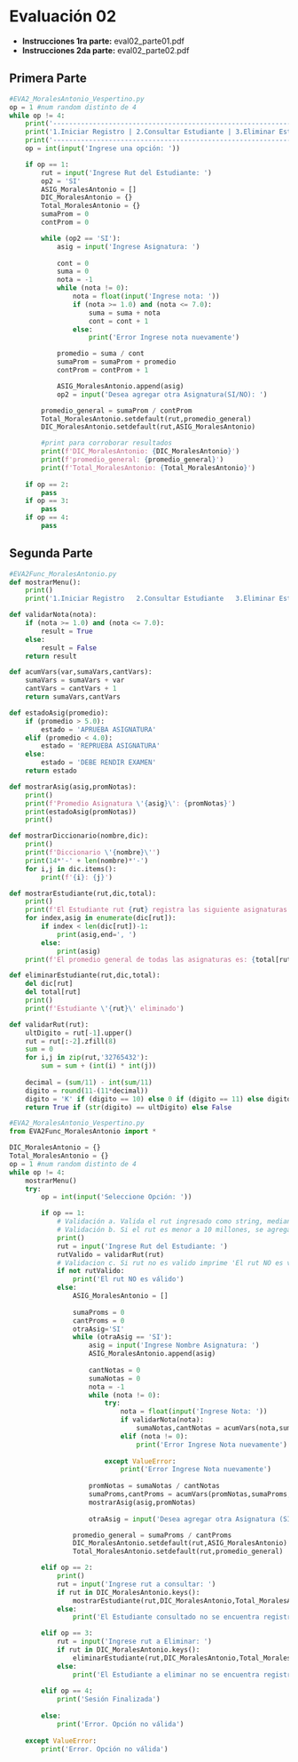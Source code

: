 
# Evaluación 02
- **Instrucciones 1ra parte:** <ExternalLink href="/ti3v11/docs/eval02_parte01.pdf">eval02_parte01.pdf</ExternalLink>
- **Instrucciones 2da parte:** <ExternalLink href="/ti3v11/docs/eval02_parte02.pdf">eval02_parte02.pdf</ExternalLink>

## Primera Parte

```python
#EVA2_MoralesAntonio_Vespertino.py
op = 1 #num random distinto de 4
while op != 4:
    print('-----------------------------------------------------------------------------')
    print('1.Iniciar Registro | 2.Consultar Estudiante | 3.Eliminar Estudiante | 4.Salir')
    print('-----------------------------------------------------------------------------')
    op = int(input('Ingrese una opción: '))

    if op == 1:
        rut = input('Ingrese Rut del Estudiante: ')
        op2 = 'SI'
        ASIG_MoralesAntonio = []
        DIC_MoralesAntonio = {}
        Total_MoralesAntonio = {}
        sumaProm = 0
        contProm = 0

        while (op2 == 'SI'):
            asig = input('Ingrese Asignatura: ')
        
            cont = 0
            suma = 0
            nota = -1
            while (nota != 0):
                nota = float(input('Ingrese nota: '))
                if (nota >= 1.0) and (nota <= 7.0):
                    suma = suma + nota
                    cont = cont + 1
                else:
                    print('Error Ingrese nota nuevamente')

            promedio = suma / cont
            sumaProm = sumaProm + promedio
            contProm = contProm + 1

            ASIG_MoralesAntonio.append(asig)
            op2 = input('Desea agregar otra Asignatura(SI/NO): ')

        promedio_general = sumaProm / contProm
        Total_MoralesAntonio.setdefault(rut,promedio_general)
        DIC_MoralesAntonio.setdefault(rut,ASIG_MoralesAntonio)

        #print para corroborar resultados
        print(f'DIC_MoralesAntonio: {DIC_MoralesAntonio}')
        print(f'promedio_general: {promedio_general}')
        print(f'Total_MoralesAntonio: {Total_MoralesAntonio}')
        
    if op == 2:
        pass
    if op == 3:
        pass
    if op == 4:
        pass
```

## Segunda Parte 

```python
#EVA2Func_MoralesAntonio.py
def mostrarMenu():
    print()
    print('1.Iniciar Registro   2.Consultar Estudiante   3.Eliminar Estudiante   4.Salir')    

def validarNota(nota):
    if (nota >= 1.0) and (nota <= 7.0):
        result = True
    else:
        result = False
    return result

def acumVars(var,sumaVars,cantVars):
    sumaVars = sumaVars + var
    cantVars = cantVars + 1
    return sumaVars,cantVars

def estadoAsig(promedio):
    if (promedio > 5.0):
        estado = 'APRUEBA ASIGNATURA'
    elif (promedio < 4.0):
        estado = 'REPRUEBA ASIGNATURA'
    else:
        estado = 'DEBE RENDIR EXAMEN'
    return estado

def mostrarAsig(asig,promNotas):
    print()
    print(f'Promedio Asignatura \'{asig}\': {promNotas}')
    print(estadoAsig(promNotas)) 
    print()

def mostrarDiccionario(nombre,dic):
    print()
    print(f'Diccionario \'{nombre}\'')
    print(14*'-' + len(nombre)*'-')
    for i,j in dic.items():
        print(f'{i}: {j}')

def mostrarEstudiante(rut,dic,total):
    print()
    print(f'El Estudiante rut {rut} registra las siguiente asignaturas:',end=' ')
    for index,asig in enumerate(dic[rut]):
        if index < len(dic[rut])-1:
            print(asig,end=', ')
        else:
            print(asig)
    print(f'El promedio general de todas las asignaturas es: {total[rut]}')

def eliminarEstudiante(rut,dic,total):
    del dic[rut]
    del total[rut]
    print()
    print(f'Estudiante \'{rut}\' eliminado')

def validarRut(rut):   
    ultDigito = rut[-1].upper()
    rut = rut[:-2].zfill(8)
    sum = 0
    for i,j in zip(rut,'32765432'):
        sum = sum + (int(i) * int(j))
    
    decimal = (sum/11) - int(sum/11)
    digito = round(11-(11*decimal))
    digito = 'K' if (digito == 10) else 0 if (digito == 11) else digito
    return True if (str(digito) == ultDigito) else False
```

```python
#EVA2_MoralesAntonio_Vespertino.py
from EVA2Func_MoralesAntonio import *

DIC_MoralesAntonio = {}
Total_MoralesAntonio = {}
op = 1 #num random distinto de 4
while op != 4:    
    mostrarMenu()
    try:
        op = int(input('Seleccione Opción: '))

        if op == 1:
            # Validación a. Valida el rut ingresado como string, mediante funcion validarRut()
            # Validación b. Si el rut es menor a 10 millones, se agregan 0s hasta completar 8 digitos
            print()
            rut = input('Ingrese Rut del Estudiante: ')
            rutValido = validarRut(rut)
            # Validacion c. Si rut no es valido imprime 'El rut NO es válido'
            if not rutValido:
                print('El rut NO es válido')
            else:
                ASIG_MoralesAntonio = []
        
                sumaProms = 0
                cantProms = 0
                otraAsig='SI'
                while (otraAsig == 'SI'):
                    asig = input('Ingrese Nombre Asignatura: ')
                    ASIG_MoralesAntonio.append(asig)
        
                    cantNotas = 0
                    sumaNotas = 0
                    nota = -1
                    while (nota != 0):
                        try:
                            nota = float(input('Ingrese Nota: '))
                            if validarNota(nota):
                                sumaNotas,cantNotas = acumVars(nota,sumaNotas,cantNotas)
                            elif (nota != 0):
                                print('Error Ingrese Nota nuevamente')
                    
                        except ValueError:
                            print('Error Ingrese Nota nuevamente')
                
                    promNotas = sumaNotas / cantNotas
                    sumaProms,cantProms = acumVars(promNotas,sumaProms,cantProms)
                    mostrarAsig(asig,promNotas)
                
                    otraAsig = input('Desea agregar otra Asignatura (SI/NO): ').upper()

                promedio_general = sumaProms / cantProms
                DIC_MoralesAntonio.setdefault(rut,ASIG_MoralesAntonio)
                Total_MoralesAntonio.setdefault(rut,promedio_general)

        elif op == 2:
            print()
            rut = input('Ingrese rut a consultar: ')
            if rut in DIC_MoralesAntonio.keys():
                mostrarEstudiante(rut,DIC_MoralesAntonio,Total_MoralesAntonio)
            else:
                print('El Estudiante consultado no se encuentra registrado')

        elif op == 3:
            rut = input('Ingrese rut a Eliminar: ')
            if rut in DIC_MoralesAntonio.keys():
                eliminarEstudiante(rut,DIC_MoralesAntonio,Total_MoralesAntonio)
            else:
                print('El Estudiante a eliminar no se encuentra registrado')
        
        elif op == 4:
            print('Sesión Finalizada')
        
        else:
            print('Error. Opción no válida')
    
    except ValueError:
        print('Error. Opción no válida')
```


